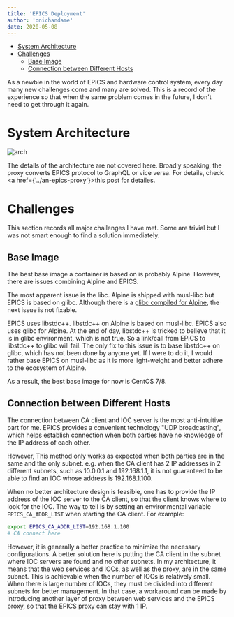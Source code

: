 ```yaml
---
title: 'EPICS Deployment'
author: 'onichandame'
date: 2020-05-08
---
```


<!-- vim-markdown-toc GFM -->

- [System Architecture](#system-architecture)
- [Challenges](#challenges)
  - [Base Image](#base-image)
  - [Connection between Different Hosts](#connection-between-different-hosts)

<!-- vim-markdown-toc -->

As a newbie in the world of EPICS and hardware control system, every day many new challenges come and many are solved. This is a record of the experience so that when the same problem comes in the future, I don't need to get through it again.

# System Architecture

![arch](/image/epics-arch.png)

The details of the architecture are not covered here. Broadly speaking, the proxy converts EPICS protocol to GraphQL or vice versa. For details, check <a href={'../an-epics-proxy'}>this post</a> for detailes.

# Challenges

This section records all major challenges I have met. Some are trivial but I was not smart enough to find a solution immediately.

## Base Image

The best base image a container is based on is probably Alpine. However, there are issues combining Alpine and EPICS.

The most apparent issue is the libc. Alpine is shipped with musl-libc but EPICS is based on glibc. Although there is a [glibc compiled for Alpine][alpine-glibc], the next issue is not fixable.

EPICS uses libstdc++. libstdc++ on Alpine is based on musl-libc. EPICS also uses glibc for Alpine. At the end of day, libstdc++ is tricked to believe that it is in glibc environment, which is not true. So a link/call from EPICS to libstdc++ to glibc will fail. The only fix to this issue is to base libstdc++ on glibc, which has not been done by anyone yet. If I were to do it, I would rather base EPICS on musl-libc as it is more light-weight and better adhere to the ecosystem of Alpine.

As a result, the best base image for now is CentOS 7/8.

## Connection between Different Hosts

The connection between CA client and IOC server is the most anti-intuitive part for me. EPICS provides a convenient technology "UDP broadcasting", which helps establish connection when both parties have no knowledge of the IP address of each other.

However, This method only works as expected when both parties are in the same and the only subnet. e.g. when the CA client has 2 IP addresses in 2 different subnets, such as 10.0.0.1 and 192.168.1.1, it is not guaranteed to be able to find an IOC whose address is 192.168.1.100.

When no better architecture design is feasible, one has to provide the IP address of the IOC server to the CA client, so that the client knows where to look for the IOC. The way to tell is by setting an environmental variable `EPICS_CA_ADDR_LIST` when starting the CA client. For example:

```bash
export EPICS_CA_ADDR_LIST=192.168.1.100
# CA connect here
```

However, it is generally a better practice to minimize the necessary configurations. A better solution here is putting the CA client in the subnet where IOC servers are found and no other subnets. In my architecture, it means that the web services and IOCs, as well as the proxy, are in the same subnet. This is achievable when the number of IOCs is relatively small. When there is large number of IOCs, they must be divided into different subnets for better management. In that case, a workaround can be made by introducing another layer of proxy between web services and the EPICS proxy, so that the EPICS proxy can stay with 1 IP.

[alpine-glibc]: https://github.com/sgerrand/alpine-pkg-glibc
